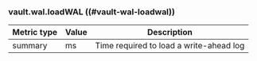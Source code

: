 ### vault.wal.loadWAL ((#vault-wal-loadwal))

Metric type | Value | Description
----------- | ----- | -----------
summary     | ms    | Time required to load a write-ahead log